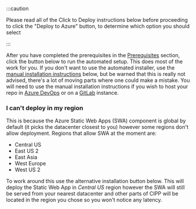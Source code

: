 
:::caution

Please read all of the Click to Deploy instructions below before proceeding to click the "Deploy to Azure" button, to determine which option you should select

:::

After you have completed the prerequisites in the [Prerequisites](../prerequisites/) section, click the button below to run the automated setup. This does most of the work for you. If you don't want to use the automated installer, use the [manual installation instructions](#manual-instructions-here-be-dragons) below, but be warned that this is really not advised, there's a lot of moving parts where one could make a mistake. You will need to use the manual installation instructions if you wish to host your repo in [Azure DevOps](https://dev.azure.com) or on a [GitLab](https://www.gitlab.com) instance.

<a class="deploy-to-azure" href="https://portal.azure.com/#create/Microsoft.Template/uri/https%3A%2F%2Fraw.githubusercontent.com%2FKelvinTegelaar%2FCIPP%2Fmain%2Fdeployment%2FAzureDeploymentTemplate.json">
    <DeployToAzure />
</a>

### I can't deploy in my region

This is because the Azure Static Web Apps (SWA) component is global by default (it picks the datacenter closest to you) however some regions don't allow deployment. Regions that allow SWA at the moment are:

* Central US
* East US 2
* East Asia
* West Europe
* West US 2

To work around this use the alternative installation button below. This will deploy the Static Web App in *Central US* region however the SWA will still be served from your nearest datacenter and other parts of CIPP will be located in the region you chose so you won't notice any latency.

<a class="deploy-to-azure" href="https://portal.azure.com/#create/Microsoft.Template/uri/https%3A%2F%2Fraw.githubusercontent.com%2FKelvinTegelaar%2FCIPP%2Fmain%2Fdeployment%2FAzureDeploymentTemplate_regionoptions.json" target="_blank">
    <DeployToAzure />
</a>
